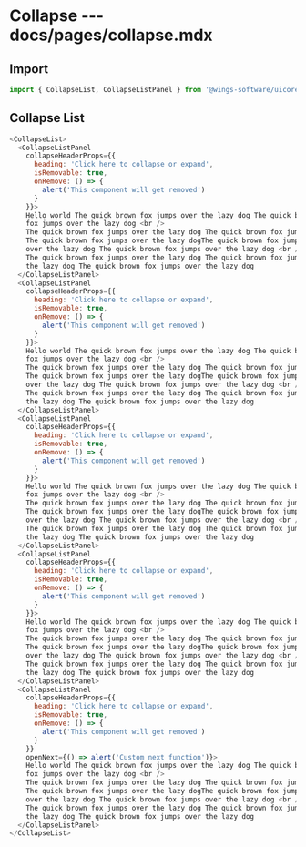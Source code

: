 # Collapse --- docs/pages/collapse.mdx

## Import

```js
import { CollapseList, CollapseListPanel } from '@wings-software/uicore'
```

## Collapse List

```js live=true
<CollapseList>
  <CollapseListPanel
    collapseHeaderProps={{
      heading: 'Click here to collapse or expand',
      isRemovable: true,
      onRemove: () => {
        alert('This component will get removed')
      }
    }}>
    Hello world The quick brown fox jumps over the lazy dog The quick brown fox jumps over the lazy dog The quick brown
    fox jumps over the lazy dog <br />
    The quick brown fox jumps over the lazy dog The quick brown fox jumps over the lazy dog <br />
    The quick brown fox jumps over the lazy dogThe quick brown fox jumps over the lazy dog The quick brown fox jumps
    over the lazy dog The quick brown fox jumps over the lazy dog <br />
    The quick brown fox jumps over the lazy dog The quick brown fox jumps over the lazy dog The quick brown fox jumps over
    the lazy dog The quick brown fox jumps over the lazy dog
  </CollapseListPanel>
  <CollapseListPanel
    collapseHeaderProps={{
      heading: 'Click here to collapse or expand',
      isRemovable: true,
      onRemove: () => {
        alert('This component will get removed')
      }
    }}>
    Hello world The quick brown fox jumps over the lazy dog The quick brown fox jumps over the lazy dog The quick brown
    fox jumps over the lazy dog <br />
    The quick brown fox jumps over the lazy dog The quick brown fox jumps over the lazy dog <br />
    The quick brown fox jumps over the lazy dogThe quick brown fox jumps over the lazy dog The quick brown fox jumps
    over the lazy dog The quick brown fox jumps over the lazy dog <br />
    The quick brown fox jumps over the lazy dog The quick brown fox jumps over the lazy dog The quick brown fox jumps over
    the lazy dog The quick brown fox jumps over the lazy dog
  </CollapseListPanel>
  <CollapseListPanel
    collapseHeaderProps={{
      heading: 'Click here to collapse or expand',
      isRemovable: true,
      onRemove: () => {
        alert('This component will get removed')
      }
    }}>
    Hello world The quick brown fox jumps over the lazy dog The quick brown fox jumps over the lazy dog The quick brown
    fox jumps over the lazy dog <br />
    The quick brown fox jumps over the lazy dog The quick brown fox jumps over the lazy dog <br />
    The quick brown fox jumps over the lazy dogThe quick brown fox jumps over the lazy dog The quick brown fox jumps
    over the lazy dog The quick brown fox jumps over the lazy dog <br />
    The quick brown fox jumps over the lazy dog The quick brown fox jumps over the lazy dog The quick brown fox jumps over
    the lazy dog The quick brown fox jumps over the lazy dog
  </CollapseListPanel>
  <CollapseListPanel
    collapseHeaderProps={{
      heading: 'Click here to collapse or expand',
      isRemovable: true,
      onRemove: () => {
        alert('This component will get removed')
      }
    }}>
    Hello world The quick brown fox jumps over the lazy dog The quick brown fox jumps over the lazy dog The quick brown
    fox jumps over the lazy dog <br />
    The quick brown fox jumps over the lazy dog The quick brown fox jumps over the lazy dog <br />
    The quick brown fox jumps over the lazy dogThe quick brown fox jumps over the lazy dog The quick brown fox jumps
    over the lazy dog The quick brown fox jumps over the lazy dog <br />
    The quick brown fox jumps over the lazy dog The quick brown fox jumps over the lazy dog The quick brown fox jumps over
    the lazy dog The quick brown fox jumps over the lazy dog
  </CollapseListPanel>
  <CollapseListPanel
    collapseHeaderProps={{
      heading: 'Click here to collapse or expand',
      isRemovable: true,
      onRemove: () => {
        alert('This component will get removed')
      }
    }}
    openNext={() => alert('Custom next function')}>
    Hello world The quick brown fox jumps over the lazy dog The quick brown fox jumps over the lazy dog The quick brown
    fox jumps over the lazy dog <br />
    The quick brown fox jumps over the lazy dog The quick brown fox jumps over the lazy dog <br />
    The quick brown fox jumps over the lazy dogThe quick brown fox jumps over the lazy dog The quick brown fox jumps
    over the lazy dog The quick brown fox jumps over the lazy dog <br />
    The quick brown fox jumps over the lazy dog The quick brown fox jumps over the lazy dog The quick brown fox jumps over
    the lazy dog The quick brown fox jumps over the lazy dog
  </CollapseListPanel>
</CollapseList>
```
